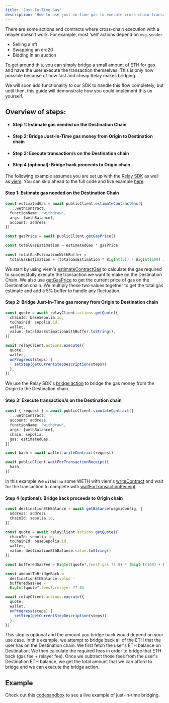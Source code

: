 ```yaml
---
title: 'Just-In-Time Gas'
description: 'How to use just-in-time gas to execute cross-chain transactions'
---
```



There are some actions and contracts where cross-chain execution with a relayer doesn’t work. For example, most ‘sell’ actions depend on `msg.sender`

- Selling a nft
- Swapping an erc20
- Bidding in an auction


To get around this, you can simply bridge a small amount of ETH for gas and have the user execute the transaction themselves. This is only now possible because of how fast and cheap Relay makes bridging.

We will soon add functionality to our SDK to handle this flow completely, but until then, this guide will demonstrate how you could implement this ux yourself.


## Overview of steps:
- #### Step 1: Estimate gas needed on the Destination Chain
- #### Step 2: Bridge Just-In-Time gas money from Origin to Destination chain
- #### Step 3: Execute transaction/s on the Destination chain
- #### Step 4 (optional): Bridge back proceeds to Origin chain



The following example assumes you are set up with the [Relay SDK](https://docs.relay.link/references/sdk/getting-started) as well as [viem](https://viem.sh/). You can skip ahead to the full code and live example [here](#example).

#### Step 1: Estimate gas needed on the Destination Chain
```typescript
const estimatedGas = await publicClient.estimateContractGas({
  ...wethContract,
  functionName: 'withdraw',
  args: [wethBalance],
  account: address,
})

const gasPrice = await publicClient.getGasPrice()

const totalGasEstimation = estimatedGas * gasPrice
      
const totalGasEstimationWithBuffer =
  totalGasEstimation + (totalGasEstimation * BigInt(5)) / BigInt(100) // add 5% buffer to handle gas fluctuation
```

We start by using viem's [estimateContractGas](https://viem.sh/docs/contract/estimateContractGas) to calculate the gas required to successfully execute the transaction we want to make on the Destination Chain. We also use [getGasPrice](https://viem.sh/docs/actions/public/getGasPrice) to get the current price of gas on the Destination chain. We multiply these two values together to get the total gas estimate and add a 5% buffer to handle any fluctuation.



#### Step 2: Bridge Just-In-Time gas money from Origin to Destination chain
```typescript
const quote = await relayClient.actions.getQuote({
  chainId: baseSepolia.id,
  toChainId: sepolia.id,
  wallet,
  value: totalGasEstimationWithBuffer.toString(),
})

await relayClient.actions.execute({
  quote,
  wallet,
  onProgress(steps) {
    setStep(getCurrentStepDescription(steps))
  },
})
```

We use the Relay SDK's [bridge action](https://docs.relay.link/references/sdk/bridge) to bridge the gas money from the Origin to the Destination chain.


#### Step 3: Execute transaction/s on the Destination chain
```typescript
const { request } = await publicClient.simulateContract({
  ...wethContract,
  account: address,
  functionName: 'withdraw',
  args: [wethBalance],
  chain: sepolia,
  gas: estimatedGas,
})

const hash = await wallet.writeContract(request)

await publicClient.waitForTransactionReceipt({
  hash,
})
```
In this example we `withdraw` some WETH with viem's [writeContract](https://viem.sh/docs/contract/writeContract) and wait for the transaction to complete with [waitForTransactionReceipt](https://viem.sh/docs/actions/public/waitForTransactionReceipt).


#### Step 4 (optional): Bridge back proceeds to Origin chain
```typescript
const destinationEthBalance = await getBalance(wagmiConfig, {
  address: address,
  chainId: sepolia.id,
})

const quote = await relayClient.actions.getQuote({
  chainId: sepolia.id,
  toChainId: baseSepolia.id,
  wallet,
  value: destinationEthBalance.value.toString()
})

const bufferedGasFee = BigInt(quote?.fees?.gas ?? 0) * (BigInt(100) + BigInt(5)) / BigInt(100) // add 5% buffer to handle flucation

const amountToBridgeBack =
  destinationEthBalance.value -
  bufferedGasFee -
  BigInt(quote?.fees?.relayer ?? 0)

await relayClient.actions.execute({
  quote,
  wallet,
  onProgress(steps) {
    setStep(getCurrentStepDescription(steps))
  },
})
```

This step is optional and the amount you bridge back would depend on your use case. In this example, we attempt to bridge back all of the ETH that the user has on the Destination chain. We first fetch the user's ETH balance on Destination. We then calculate the required fees in order to bridge that ETH back (gas fee + relayer fee). Once we subtract those fees from the user's Destination ETH balance, we get the total amount that we can afford to bridge and we can execute the bridge action.

## Example
Check out this [codesandbox](https://stackblitz.com/~/github.com/ted-palmer/relay-example) to see a live example of just-in-time bridging.
